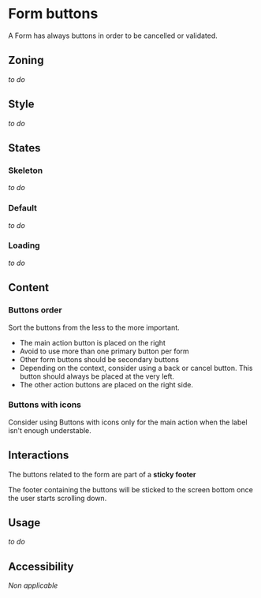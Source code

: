 
<Meta title="Components/Form/Form Buttons" />

<FigmaLink href="https://www.figma.com/file/FaYIWpJeP6LwjWr78L8eAr/?node-id=34%3A4932" />


# Form buttons

A Form has always buttons in order to be cancelled or validated.

## Zoning 

_to do_

## Style 

_to do_

## States

### Skeleton

_to do_

### Default 

_to do_

### Loading 

_to do_

## Content

### Buttons order

Sort the buttons from the less to the more important.
- The main action button is placed on the right
- Avoid to use more than one primary button per form
- Other form buttons should be secondary buttons
- Depending on the context, consider using a back or cancel button. This button should always be placed at the very left.
- The other action buttons are placed on the right side.

<FigmaImage
	src="https://www.figma.com/file/FaYIWpJeP6LwjWr78L8eAr/Forms?node-id=57%3A81"
	alt="buttons order image"
/>

### Buttons with icons

Consider using Buttons with icons only for the main action when the label isn't enough understable. 

## Interactions

The buttons related to the form are part of a **sticky footer**

The footer containing the buttons will be sticked to the screen bottom once the user starts scrolling down.

## Usage

_to do_

## Accessibility

_Non applicable_
